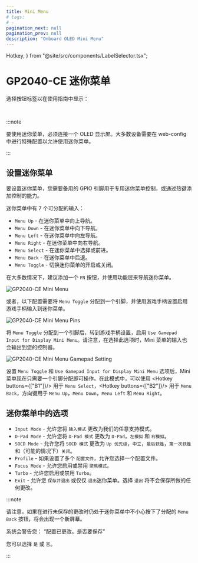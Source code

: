 ```yaml
---
title: Mini Menu
# tags:
# -
pagination_next: null
pagination_prev: null
description: "Onboard OLED Mini Menu"
---
```


  Hotkey,
} from "@site/src/components/LabelSelector.tsx";

# GP2040-CE 迷你菜单

选择按钮标签以在使用指南中显示：

<InputLabelSelector />
<br />

:::note

要使用迷你菜单，必须连接一个 OLED 显示屏。大多数设备需要在 web-config 中进行特殊配置以允许使用迷你菜单。

:::

## 设置迷你菜单

要设置迷你菜单，您需要备用的 GPIO 引脚用于专用迷你菜单控制，或通过热键添加控制的能力。

迷你菜单中有 7 个可分配的输入：

- `Menu Up` - 在迷你菜单中向上导航。
- `Menu Down` - 在迷你菜单中向下导航。
- `Menu Left` - 在迷你菜单中向左导航。
- `Menu Right` - 在迷你菜单中向右导航。
- `Menu Select` - 在迷你菜单中选择或前进。
- `Menu Back` - 在迷你菜单中后退。
- `Menu Toggle` - 切换迷你菜单的开启或关闭。

在大多数情况下，建议添加一个 `FN` 按钮，并使用功能层来导航迷你菜单。

![GP2040-CE Mini Menu](./assets/images/gpc-mini-menu.png)

或者，以下配置需要将 `Menu Toggle` 分配到一个引脚，并使用游戏手柄设置启用游戏手柄输入到迷你菜单。

![GP2040-CE Mini Menu Pins](./assets/images/gpc-mini-menu-pins.png)

将 `Menu Toggle` 分配到一个引脚后，转到游戏手柄设置，启用 `Use Gamepad Input for Display Mini Menu`。请注意，在选择此选项时，Mini 菜单的输入也会输出到您的控制器。

![GP2040-CE Mini Menu Gamepad Setting](./assets/images/gpc-mini-menu-gamepad.png)

设置 `Menu Toggle` 和 `Use Gamepad Input for Display Mini Menu` 选项后，Mini 菜单现在只需要一个引脚分配即可操作。在此模式中，可以使用 <Hotkey buttons={["B1"]}/> 用于 `Menu Select`，<Hotkey buttons={["B2"]}/> 用于 `Menu Back`，方向键用于 `Menu Up`，`Menu Down`，`Menu Left` 和 `Menu Right`。

## 迷你菜单中的选项

- `Input Mode` - 允许您将 `输入模式` 更改为我们的任意支持模式。
- `D-Pad Mode` - 允许您将 `D-Pad 模式` 更改为 `D-Pad`，`左模拟` 和 `右模拟`。
- `SOCD Mode` - 允许您将 `SOCD 模式` 更改为 `Up 优先级`，`中立`，`最后获胜`，`第一次获胜` 和（可能的情况下）`关闭`。
- `Profile` - 如果设置了多个 `配置文件`，允许您选择一个配置文件。
- `Focus Mode` - 允许您启用或禁用 `聚焦模式`。
- `Turbo` - 允许您启用或禁用 `Turbo`。
- `Exit` - 允许您 `保存并退出` 或仅仅 `退出`迷你菜单。选择 `退出` 将不会保存所做的任何更改。

:::note

请注意，如果在进行未保存的更改时仍处于迷你菜单中不小心按下了分配的 `Menu Back` 按钮，将会出现一个新屏幕。

系统会警告您：
“配置已更改。是否要保存”

您可以选择 `是` 或 `否`。

:::
